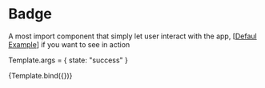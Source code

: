 


<Meta title="Components/Badge" />

# Badge

A most import component that simply let user interact with the app, [[Defaul Example](/docs/components-badge-example--success)]
if you want to see in action

Template.args = {
    state: "success"
}

<Story name="Introduction" args={{}}>
    {Template.bind({})}
</Story>
